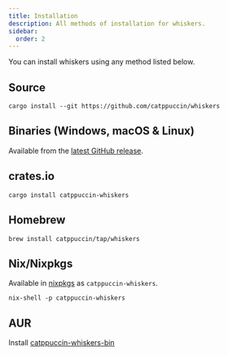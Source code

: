 ```yaml
---
title: Installation
description: All methods of installation for whiskers.
sidebar:
  order: 2
---
```


You can install whiskers using any method listed below.

## Source

```shell
cargo install --git https://github.com/catppuccin/whiskers
```

## Binaries (Windows, macOS & Linux)

Available from the
[latest GitHub release](https://github.com/catppuccin/whiskers/releases).

## crates.io

```shell
cargo install catppuccin-whiskers
```

## Homebrew

```shell
brew install catppuccin/tap/whiskers
```

## Nix/Nixpkgs

Available in
[nixpkgs](https://search.nixos.org/packages?channel=25.05&show=catppuccin-whiskers&query=catppuccin-whiskers)
as `catppuccin-whiskers`.

```shell
nix-shell -p catppuccin-whiskers
```

## AUR

Install [catppuccin-whiskers-bin](https://aur.archlinux.org/packages/catppuccin-whiskers-bin)
